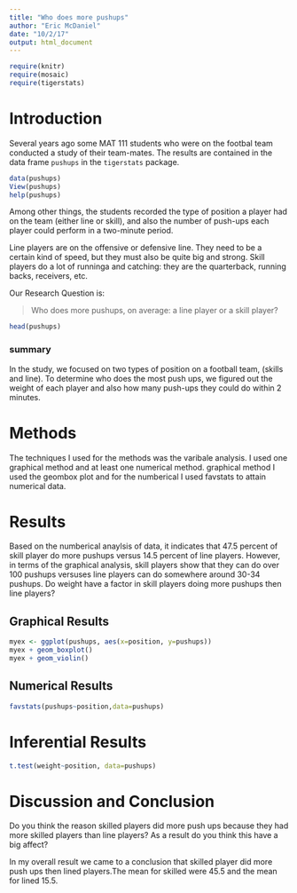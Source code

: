 ---
title: "Who does more pushups"
author: "Eric McDaniel"
date: "10/2/17"
output: html_document
---

```{r include=FALSE}
require(knitr)
require(mosaic)
require(tigerstats)
```
<!-- We recommend you use git branches -- create a separate branch for each major section i.e. Introduction, Methods, Results, Inferential Results, and Discussion and Conclusions - leave the YAML block untouched until the final merge where you put in your own name !-->

# Introduction

Several years ago some MAT 111 students who were on the footbal team conducted a study of their team-mates.  The results are contained in the data frame `pushups` in the `tigerstats` package.

```{r eval=FALSE}
data(pushups)
View(pushups)
help(pushups)
```

Among other things, the students recorded the type of position a player had on the team (either line or skill), and also the number of push-ups each player could perform in a two-minute period.

Line players are on the offensive or defensive line.  They need to be a certain kind of speed, but they must also be quite big and strong.  Skill players do a lot of runninga and catching:  they are the quarterback, running backs, receivers, etc.

Our Research Question is:

  >Who does more pushups, on average: a line player or a skill player?

```{r}
head(pushups)
```
### summary
In the study, we focused on two types of position on a football team, (skills and line). To determine who does the most push ups, we figured out the weight of each player and also how many push-ups they could do within 2 minutes.


# Methods
<!--Decide on your methods:  use "variable analysis" or other appropriate descriptors.  Make sure to choose at least one graphical method and at least one numerical method.!-->

The techniques  I used for the methods was the varibale analysis. I used one graphical method and at least one numerical method. graphical method I used the geombox plot and for the numberical I used favstats to attain numerical data.



# Results
<!--You have both graphical and numerical methods, so you will have both graphical and numerical results to consider.!-->

Based on the numberical anaylsis of data, it indicates that 47.5 percent of skill player do more pushups versus 14.5 percent of line players. However, in terms of the graphical analysis, skill players show that they can do over 100 pushups versuses line players can do somewhere around 30-34 pushups. Do weight have a factor in skill players doing  more pushups then line players?


## Graphical Results
<!--Your graph should have a good title, and axes should be labled as needed.  Discuss your graphical results, showing how they answer the research question.  Use specific features of the graph in your discussion.!-->

```{r}
myex <- ggplot(pushups, aes(x=position, y=pushups))
myex + geom_boxplot()
myex + geom_violin()
```


## Numerical Results
<!--Numerical results go here. Use the numerical results to describe the patterns if any that exist in the data as focused toward the research question!-->

```{r}
favstats(pushups~position,data=pushups)
```



# Inferential Results
<!--State hypothesis clearly.  Make sure your discussion of the inferential test covers all the aspects that the test output produces, such as test statistic, p-value etc.  Make a decision about the null hypothesis, explain the assumptions on which the selected test/procedure was based, and why the chosen procedure satisfys the assumptions and is appropriate to answer the research question!-->

```{r}
t.test(weight~position, data=pushups)
```



# Discussion and Conclusion
<!--State your overall conclusion.  This is also a good place to mention other Research Questions that came to mind as you were carrying out this study.!-->

Do you think the reason skilled players did more push ups because they had more skilled players than line players? As a result do you think this have a big affect? 

In my overall result we came to a conclusion that skilled player did more push ups then lined players.The mean for skilled were 45.5 and the mean for lined 15.5.

